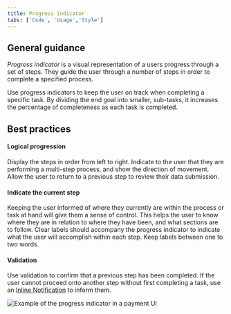 ```yaml
---
title: Progress indicator
tabs: ['Code', 'Usage','Style']
---
```

## General guidance

_Progress indicator_ is a visual representation of a users progress through a set of steps. They guide the user through a number of steps in order to complete a specified process.

Use progress indicators to keep the user on track when completing a specific task. By dividing the end goal into smaller, sub-tasks, it increases the percentage of completeness as each task is completed.

## Best practices

#### Logical progression

Display the steps in order from left to right. Indicate to the user that they are performing a multi-step process, and show the direction of movement. Allow the user to return to a previous step to review their data submission.

#### Indicate the current step

Keeping the user informed of where they currently are within the process or task at hand will give them a sense of control. This helps the user to know where they are in relation to where they have been, and what sections are to follow. Clear labels should accompany the progress indicator to indicate what the user will accomplish within each step. Keep labels between one to two words.

#### Validation

Use validation to confirm that a previous step has been completed. If the user cannot proceed onto another step without first completing a task, use an [Inline Notification](/experimental/notification) to inform them.

<ImageComponent cols="8" caption="In-context progress indicator">

![Example of the progress indicator in a payment UI](images/progress-indicator-usage-1.png)

</ImageComponent>